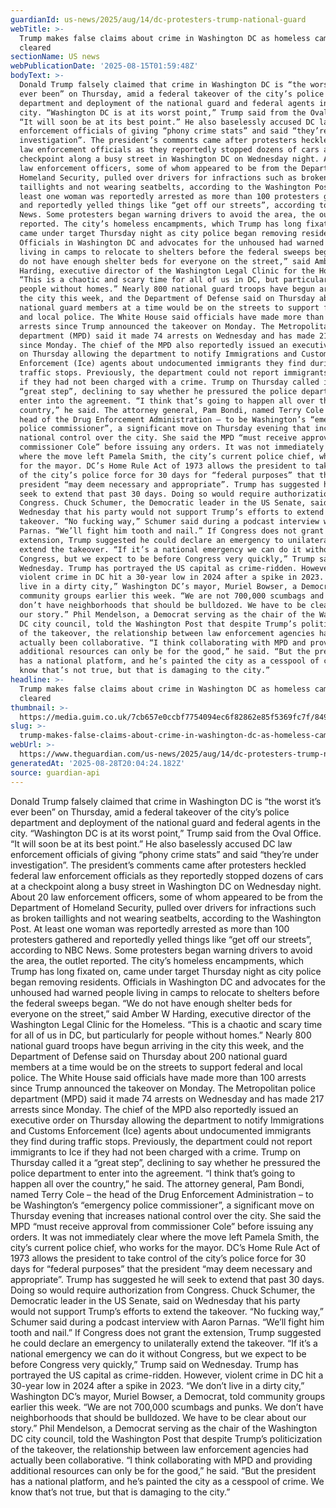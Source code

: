 ```yaml
---
guardianId: us-news/2025/aug/14/dc-protesters-trump-national-guard
webTitle: >-
  Trump makes false claims about crime in Washington DC as homeless camps are
  cleared
sectionName: US news
webPublicationDate: '2025-08-15T01:59:48Z'
bodyText: >-
  Donald Trump falsely claimed that crime in Washington DC is “the worst it’s
  ever been” on Thursday, amid a federal takeover of the city’s police
  department and deployment of the national guard and federal agents in the
  city. “Washington DC is at its worst point,” Trump said from the Oval Office.
  “It will soon be at its best point.” He also baselessly accused DC law
  enforcement officials of giving “phony crime stats” and said “they’re under
  investigation”. The president’s comments came after protesters heckled federal
  law enforcement officials as they reportedly stopped dozens of cars at a
  checkpoint along a busy street in Washington DC on Wednesday night. About 20
  law enforcement officers, some of whom appeared to be from the Department of
  Homeland Security, pulled over drivers for infractions such as broken
  taillights and not wearing seatbelts, according to the Washington Post. At
  least one woman was reportedly arrested as more than 100 protesters gathered
  and reportedly yelled things like “get off our streets”, according to NBC
  News. Some protesters began warning drivers to avoid the area, the outlet
  reported. The city’s homeless encampments, which Trump has long fixated on,
  came under target Thursday night as city police began removing residents.
  Officials in Washington DC and advocates for the unhoused had warned people
  living in camps to relocate to shelters before the federal sweeps began. “We
  do not have enough shelter beds for everyone on the street,” said Amber W
  Harding, executive director of the Washington Legal Clinic for the Homeless.
  “This is a chaotic and scary time for all of us in DC, but particularly for
  people without homes.” Nearly 800 national guard troops have begun arriving in
  the city this week, and the Department of Defense said on Thursday about 200
  national guard members at a time would be on the streets to support federal
  and local police. The White House said officials have made more than 100
  arrests since Trump announced the takeover on Monday. The Metropolitan police
  department (MPD) said it made 74 arrests on Wednesday and has made 217 arrests
  since Monday. The chief of the MPD also reportedly issued an executive order
  on Thursday allowing the department to notify Immigrations and Customs
  Enforcement (Ice) agents about undocumented immigrants they find during
  traffic stops. Previously, the department could not report immigrants to Ice
  if they had not been charged with a crime. Trump on Thursday called it a
  “great step”, declining to say whether he pressured the police department to
  enter into the agreement. “I think that’s going to happen all over the
  country,” he said. The attorney general, Pam Bondi, named Terry Cole – the
  head of the Drug Enforcement Administration – to be Washington’s “emergency
  police commissioner”, a significant move on Thursday evening that increases
  national control over the city. She said the MPD “must receive approval from
  commissioner Cole” before issuing any orders. It was not immediately clear
  where the move left Pamela Smith, the city’s current police chief, who works
  for the mayor. DC’s Home Rule Act of 1973 allows the president to take control
  of the city’s police force for 30 days for “federal purposes” that the
  president “may deem necessary and appropriate”. Trump has suggested he will
  seek to extend that past 30 days. Doing so would require authorization from
  Congress. Chuck Schumer, the Democratic leader in the US Senate, said on
  Wednesday that his party would not support Trump’s efforts to extend the
  takeover. “No fucking way,” Schumer said during a podcast interview with Aaron
  Parnas. “We’ll fight him tooth and nail.” If Congress does not grant the
  extension, Trump suggested he could declare an emergency to unilaterally
  extend the takeover. “If it’s a national emergency we can do it without
  Congress, but we expect to be before Congress very quickly,” Trump said on
  Wednesday. Trump has portrayed the US capital as crime-ridden. However,
  violent crime in DC hit a 30-year low in 2024 after a spike in 2023. “We don’t
  live in a dirty city,” Washington DC’s mayor, Muriel Bowser, a Democrat, told
  community groups earlier this week. “We are not 700,000 scumbags and punks. We
  don’t have neighborhoods that should be bulldozed. We have to be clear about
  our story.” Phil Mendelson, a Democrat serving as the chair of the Washington
  DC city council, told the Washington Post that despite Trump’s politicization
  of the takeover, the relationship between law enforcement agencies had
  actually been collaborative. “I think collaborating with MPD and providing
  additional resources can only be for the good,” he said. “But the president
  has a national platform, and he’s painted the city as a cesspool of crime. We
  know that’s not true, but that is damaging to the city.”
headline: >-
  Trump makes false claims about crime in Washington DC as homeless camps are
  cleared
thumbnail: >-
  https://media.guim.co.uk/7cb657e0ccbf7754094ec6f82862e85f5369fc7f/849_0_5000_4000/500.jpg
slug: >-
  trump-makes-false-claims-about-crime-in-washington-dc-as-homeless-camps-are-cleared
webUrl: >-
  https://www.theguardian.com/us-news/2025/aug/14/dc-protesters-trump-national-guard
generatedAt: '2025-08-28T20:04:24.182Z'
source: guardian-api
---
```

Donald Trump falsely claimed that crime in Washington DC is “the worst it’s ever been” on Thursday, amid a federal takeover of the city’s police department and deployment of the national guard and federal agents in the city. “Washington DC is at its worst point,” Trump said from the Oval Office. “It will soon be at its best point.” He also baselessly accused DC law enforcement officials of giving “phony crime stats” and said “they’re under investigation”. The president’s comments came after protesters heckled federal law enforcement officials as they reportedly stopped dozens of cars at a checkpoint along a busy street in Washington DC on Wednesday night. About 20 law enforcement officers, some of whom appeared to be from the Department of Homeland Security, pulled over drivers for infractions such as broken taillights and not wearing seatbelts, according to the Washington Post. At least one woman was reportedly arrested as more than 100 protesters gathered and reportedly yelled things like “get off our streets”, according to NBC News. Some protesters began warning drivers to avoid the area, the outlet reported. The city’s homeless encampments, which Trump has long fixated on, came under target Thursday night as city police began removing residents. Officials in Washington DC and advocates for the unhoused had warned people living in camps to relocate to shelters before the federal sweeps began. “We do not have enough shelter beds for everyone on the street,” said Amber W Harding, executive director of the Washington Legal Clinic for the Homeless. “This is a chaotic and scary time for all of us in DC, but particularly for people without homes.” Nearly 800 national guard troops have begun arriving in the city this week, and the Department of Defense said on Thursday about 200 national guard members at a time would be on the streets to support federal and local police. The White House said officials have made more than 100 arrests since Trump announced the takeover on Monday. The Metropolitan police department (MPD) said it made 74 arrests on Wednesday and has made 217 arrests since Monday. The chief of the MPD also reportedly issued an executive order on Thursday allowing the department to notify Immigrations and Customs Enforcement (Ice) agents about undocumented immigrants they find during traffic stops. Previously, the department could not report immigrants to Ice if they had not been charged with a crime. Trump on Thursday called it a “great step”, declining to say whether he pressured the police department to enter into the agreement. “I think that’s going to happen all over the country,” he said. The attorney general, Pam Bondi, named Terry Cole – the head of the Drug Enforcement Administration – to be Washington’s “emergency police commissioner”, a significant move on Thursday evening that increases national control over the city. She said the MPD “must receive approval from commissioner Cole” before issuing any orders. It was not immediately clear where the move left Pamela Smith, the city’s current police chief, who works for the mayor. DC’s Home Rule Act of 1973 allows the president to take control of the city’s police force for 30 days for “federal purposes” that the president “may deem necessary and appropriate”. Trump has suggested he will seek to extend that past 30 days. Doing so would require authorization from Congress. Chuck Schumer, the Democratic leader in the US Senate, said on Wednesday that his party would not support Trump’s efforts to extend the takeover. “No fucking way,” Schumer said during a podcast interview with Aaron Parnas. “We’ll fight him tooth and nail.” If Congress does not grant the extension, Trump suggested he could declare an emergency to unilaterally extend the takeover. “If it’s a national emergency we can do it without Congress, but we expect to be before Congress very quickly,” Trump said on Wednesday. Trump has portrayed the US capital as crime-ridden. However, violent crime in DC hit a 30-year low in 2024 after a spike in 2023. “We don’t live in a dirty city,” Washington DC’s mayor, Muriel Bowser, a Democrat, told community groups earlier this week. “We are not 700,000 scumbags and punks. We don’t have neighborhoods that should be bulldozed. We have to be clear about our story.” Phil Mendelson, a Democrat serving as the chair of the Washington DC city council, told the Washington Post that despite Trump’s politicization of the takeover, the relationship between law enforcement agencies had actually been collaborative. “I think collaborating with MPD and providing additional resources can only be for the good,” he said. “But the president has a national platform, and he’s painted the city as a cesspool of crime. We know that’s not true, but that is damaging to the city.”
